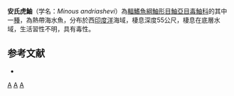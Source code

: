 {{Speciesbox 
| taxon = Minous andriashevi
| status = NE
| status_system = IUCN3.1
| authority =  [[Mandrytsa|Mandrytsa]], 1990
| synonyms = 
}}
'''安氏虎鮋'''（学名：''Minous andriashevi''）為[[輻鰭魚綱|輻鰭魚綱]][[鮋形目|鮋形目]][[鮋亞目|鮋亞目]][[毒鮋科|毒鮋科]]的其中一[[種|種]]，為熱帶海水魚，分布於西[[印度洋|印度洋]]海域，棲息深度55公尺，棲息在底層水域，生活習性不明，具有毒性。

==参考文献==
*{{FishBase_species|genus=Minous|species=andriashevi|year=2014|month=5}}

{{Taxonbar|from=Q2750107}}

[[Category:虎鮋屬|A]]
[[Category:有毒鱼类|A]]
[[Category:1990年描述的鱼类|A]]